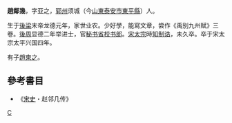 '''趙鄰幾'''{{BD|922年||979年}}，字亚之，[[郓州|郓州]]须城（今[[山東|山東]][[泰安市|泰安市]][[東平縣|東平縣]]）人。

生于[[後梁|後梁]]末帝龙德元年，家世业农。少好學，能寫文章，尝作《禹别九州赋》三卷。[[後周|後周]]显德二年举进士，官[[秘书省|秘书省]][[校书郎|校书郎]]。[[宋太宗|宋太宗]]時[[知制诰|知制诰]]，未久卒。卒于宋太宗太平兴国四年。

有子[[趙柬之|趙柬之]]。

==參考書目==
*《[[宋史|宋史]]・赵邻几传》

[[category:宋朝政治人物|C]]